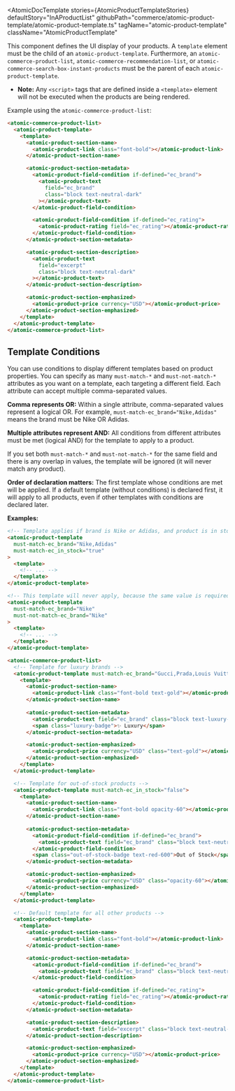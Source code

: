 

<Meta of={AtomicProductTemplateStories} />

<AtomicDocTemplate
  stories={AtomicProductTemplateStories}
  defaultStory="InAProductList"
  githubPath="commerce/atomic-product-template/atomic-product-template.ts"
  tagName="atomic-product-template"
  className="AtomicProductTemplate"
>

This component defines the UI display of your products. 
A `template` element must be the child of an `atomic-product-template`. Furthermore, an `atomic-commerce-product-list`, `atomic-commerce-recommendation-list`, or `atomic-commerce-search-box-instant-products` must be the parent of each `atomic-product-template`.
* **Note:** Any `<script>` tags that are defined inside a `<template>` element will not be executed when the products are being rendered.

Example using the `atomic-commerce-product-list`:
```html
<atomic-commerce-product-list>
  <atomic-product-template>
    <template>
      <atomic-product-section-name>
        <atomic-product-link class="font-bold"></atomic-product-link>
      </atomic-product-section-name>

      <atomic-product-section-metadata>
        <atomic-product-field-condition if-defined="ec_brand">
          <atomic-product-text
            field="ec_brand"
            class="block text-neutral-dark"
          ></atomic-product-text>
        </atomic-product-field-condition>

        <atomic-product-field-condition if-defined="ec_rating">
          <atomic-product-rating field="ec_rating"></atomic-product-rating>
        </atomic-product-field-condition>
      </atomic-product-section-metadata>

      <atomic-product-section-description>
        <atomic-product-text
          field="excerpt"
          class="block text-neutral-dark"
        ></atomic-product-text>
      </atomic-product-section-description>

      <atomic-product-section-emphasized>
        <atomic-product-price currency="USD"></atomic-product-price>
      </atomic-product-section-emphasized>
    </template>
  </atomic-product-template>
</atomic-commerce-product-list>
```

## Template Conditions

You can use conditions to display different templates based on product properties. You can specify as many `must-match-*` and `must-not-match-*` attributes as you want on a template, each targeting a different field. Each attribute can accept multiple comma-separated values.

**Comma represents OR:** Within a single attribute, comma-separated values represent a logical OR. For example, `must-match-ec_brand="Nike,Adidas"` means the brand must be Nike OR Adidas.

**Multiple attributes represent AND:** All conditions from different attributes must be met (logical AND) for the template to apply to a product.

If you set both `must-match-*` and `must-not-match-*` for the same field and there is any overlap in values, the template will be ignored (it will never match any product).

**Order of declaration matters:** The first template whose conditions are met will be applied. If a default template (without conditions) is declared first, it will apply to all products, even if other templates with conditions are declared later.

**Examples:**

```html
<!-- Template applies if brand is Nike or Adidas, and product is in stock -->
<atomic-product-template
  must-match-ec_brand="Nike,Adidas"
  must-match-ec_in_stock="true"
>
  <template>
    <!-- ... -->
  </template>
</atomic-product-template>

<!-- This template will never apply, because the same value is required and forbidden -->
<atomic-product-template
  must-match-ec_brand="Nike"
  must-not-match-ec_brand="Nike"
>
  <template>
    <!-- ... -->
  </template>
</atomic-product-template>
```

```html
<atomic-commerce-product-list>
  <!-- Template for luxury brands -->
  <atomic-product-template must-match-ec_brand="Gucci,Prada,Louis Vuitton">
    <template>
      <atomic-product-section-name>
        <atomic-product-link class="font-bold text-gold"></atomic-product-link>
      </atomic-product-section-name>
      
      <atomic-product-section-metadata>
        <atomic-product-text field="ec_brand" class="block text-luxury-gold"></atomic-product-text>
        <span class="luxury-badge">✨ Luxury</span>
      </atomic-product-section-metadata>

      <atomic-product-section-emphasized>
        <atomic-product-price currency="USD" class="text-gold"></atomic-product-price>
      </atomic-product-section-emphasized>
    </template>
  </atomic-product-template>

  <!-- Template for out-of-stock products -->
  <atomic-product-template must-match-ec_in_stock="false">
    <template>
      <atomic-product-section-name>
        <atomic-product-link class="font-bold opacity-60"></atomic-product-link>
      </atomic-product-section-name>
      
      <atomic-product-section-metadata>
        <atomic-product-field-condition if-defined="ec_brand">
          <atomic-product-text field="ec_brand" class="block text-neutral-dark"></atomic-product-text>
        </atomic-product-field-condition>
        <span class="out-of-stock-badge text-red-600">Out of Stock</span>
      </atomic-product-section-metadata>

      <atomic-product-section-emphasized>
        <atomic-product-price currency="USD" class="opacity-60"></atomic-product-price>
      </atomic-product-section-emphasized>
    </template>
  </atomic-product-template>

  <!-- Default template for all other products -->
  <atomic-product-template>
    <template>
      <atomic-product-section-name>
        <atomic-product-link class="font-bold"></atomic-product-link>
      </atomic-product-section-name>

      <atomic-product-section-metadata>
        <atomic-product-field-condition if-defined="ec_brand">
          <atomic-product-text field="ec_brand" class="block text-neutral-dark"></atomic-product-text>
        </atomic-product-field-condition>

        <atomic-product-field-condition if-defined="ec_rating">
          <atomic-product-rating field="ec_rating"></atomic-product-rating>
        </atomic-product-field-condition>
      </atomic-product-section-metadata>

      <atomic-product-section-description>
        <atomic-product-text field="excerpt" class="block text-neutral-dark"></atomic-product-text>
      </atomic-product-section-description>

      <atomic-product-section-emphasized>
        <atomic-product-price currency="USD"></atomic-product-price>
      </atomic-product-section-emphasized>
    </template>
  </atomic-product-template>
</atomic-commerce-product-list>
```

</AtomicDocTemplate>

